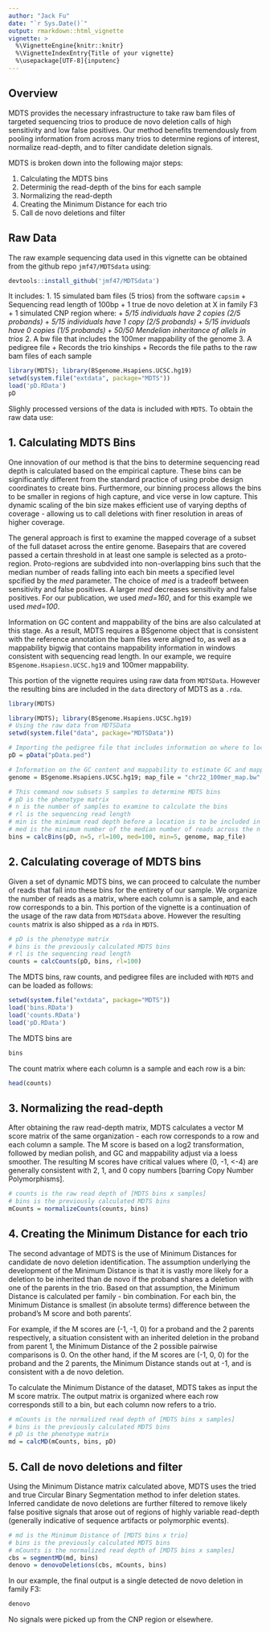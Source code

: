 ```yaml
---
author: "Jack Fu"
date: "`r Sys.Date()`"
output: rmarkdown::html_vignette
vignette: >
  %\VignetteEngine{knitr::knitr}
  %\VignetteIndexEntry{Title of your vignette}
  %\usepackage[UTF-8]{inputenc}
---
```


## Overview

MDTS provides the necessary infrastructure to take raw bam files of targeted sequencing trios to produce de novo deletion calls of high sensitivity and low false positives. Our method benefits tremendously from pooling information from across many trios to determine regions of interest, normalize read-depth, and to filter candidate deletion signals.

MDTS is broken down into the following major steps:

1. Calculating the MDTS bins
2. Determinig the read-depth of the bins for each sample
3. Normalizing the read-depth
4. Creating the Minimum Distance for each trio
5. Call de novo deletions and filter

## Raw Data

The raw example sequencing data used in this vignette can be obtained from the github repo `jmf47/MDTSdata` using:
```r
devtools::install_github('jmf47/MDTSdata')
```

It includes:
1. 15 simulated bam files (5 trios) from the software `capsim`
      + Sequencing read length of 100bp 
      + 1 true de novo deletion at X in family F3
      + 1 simulated CNP region where:
      + *5/15 individuals have 2 copies (2/5 probands)*
      + *5/15 individuals have 1 copy (2/5 probands)*
      + *5/15 inviduals have 0 copies (1/5 probands)*
      + *50/50 Mendelian inheritance of allels in trios*
2. A bw file that includes the 100mer mappability of the genome
3. A pedigree file 
      + Records the trio kinships 
      + Records the file paths to the raw bam files of each sample
```r
library(MDTS); library(BSgenome.Hsapiens.UCSC.hg19)
setwd(system.file("extdata", package="MDTS"))
load('pD.RData')
pD
```


Slighly processed versions of the data is included with `MDTS`. To obtain the raw data use:


## 1. Calculating MDTS Bins

One innovation of our method is that the bins to determine sequencing read depth is calculated based on the empirical capture. These bins can be significantly different from the standard practice of using probe design coordinates to create bins. Furthermore, our binning process allows the bins to be smaller in regions of high capture, and vice verse in low capture. This dynamic scaling of the bin size makes efficient use of varying depths of coverage - allowing us to call deletions with finer resolution in areas of higher coverage.

The general approach is first to examine the mapped coverage of a subset of the full dataset across the entire genome. Basepairs that are covered passed a certain threshold in at least one sample is selected as a proto-region. Proto-regions are subdvided into non-overlapping bins such that the median number of reads falling into each bin meets a specified level spcified by the *med* parameter. The choice of *med* is a tradeoff between sensitivity and false positives. A larger *med* decreases sensitivity and false positives. For our publication, we used *med=160*, and for this example we used *med=100*.

Information on GC content and mappability of the bins are also calculated at this stage. As a result, MDTS requires a BSgenome object that is consistent with the reference annotation the bam files were aligned to, as well as a mappability bigwig that contains mappability information in windows consistent with sequencing read length. In our example, we require `BSgenome.Hsapiesn.UCSC.hg19` and 100mer mappability.

This portion of the vignette requires using raw data from `MDTSData`. However the resulting bins are included in the `data` directory of MDTS as a `.rda`.

```r
library(MDTS)
```

```r
library(MDTS); library(BSgenome.Hsapiens.UCSC.hg19)
# Using the raw data from MDTSData
setwd(system.file("data", package="MDTSData")) 

# Importing the pedigree file that includes information on where to locate the raw bam files
pD = pData("pData.ped")

# Information on the GC content and mappability to estimate GC and mappability for the MDTS bins
genome = BSgenome.Hsapiens.UCSC.hg19; map_file = "chr22_100mer_map.bw"

# This command now subsets 5 samples to determine MDTS bins
# pD is the phenotype matrix
# n is the number of samples to examine to calculate the bins
# rl is the sequencing read length
# min is the minimum read depth before a location is to be included in a proto region
# med is the minimum number of the median number of reads across the n samples in a bin.
bins = calcBins(pD, n=5, rl=100, med=100, min=5, genome, map_file)
```

## 2. Calculating coverage of MDTS bins

Given a set of dynamic MDTS bins, we can proceed to calculate the number of reads that fall into these bins for the entirety of our sample. We organize the number of reads as a matrix, where each column is a sample, and each row corresponds to a bin. This portion of the vignette is a continuation of the usage of the raw data from `MDTSdata` above. However the resulting `counts` matrix is also shipped as a `rda` in `MDTS`.

```r
# pD is the phenotype matrix
# bins is the previously calculated MDTS bins
# rl is the sequencing read length
counts = calcCounts(pD, bins, rl=100)
```

The MDTS bins, raw counts, and pedigree files are included with `MDTS` and can be loaded as follows:
```r
setwd(system.file("extdata", package="MDTS"))
load('bins.RData')
load('counts.RData')
load('pD.RData')
```
The MDTS bins are
```r
bins
```
The count matrix where each column is a sample and each row is a bin:
```r
head(counts)
```

## 3. Normalizing the read-depth

After obtaining the raw read-depth matrix, MDTS calculates a vector M score matrix of the same organization - each row corresponds to a row and each column a sample. The M score is based on a log2 transformation, followed by median polish, and GC and mappability adjust via a loess smoother. The resulting M scores have critical values where (0, -1, <-4) are generally consistent with 2, 1, and 0 copy numbers [barring Copy Number Polymorphisms].

```r
# counts is the raw read depth of [MDTS bins x samples]
# bins is the previously calculated MDTS bins
mCounts = normalizeCounts(counts, bins)
```

## 4. Creating the Minimum Distance for each trio

The second advantage of MDTS is the use of Minimum Distances for candidate de novo deletion identification. The assumption underlying the development of the Minimum Distance is that it is vastly more likely for a deletion to be inherited than de novo if the proband shares a deletion with one of the parents in the trio. Based on that assumption, the Minimum Distance is calculated per family - bin combination. For each bin, the Minimum Distance is smallest (in absolute terms) difference between the proband's M score and both parents'. 

For example, if the M scores are (-1, -1, 0) for a proband and the 2 parents respectively, a situation consistent with an inherited deletion in the proband from parent 1, the Minimum Distance of the 2 possible pairwise comparisons is 0. On the other hand, if the M scores are (-1, 0, 0) for the proband and the 2 parents, the Minimum Distance stands out at -1, and is consistent with a de novo deletion. 

To calculate the Minimum Distance of the dataset, MDTS takes as input the M score matrix. The output matrix is organized where each row corresponds still to a bin, but each column now refers to a trio.

```r
# mCounts is the normalized read depth of [MDTS bins x samples]
# bins is the previously calculated MDTS bins
# pD is the phenotype matrix
md = calcMD(mCounts, bins, pD)
```

## 5. Call de novo deletions and filter

Using the Minimum Distance matrix calculated above, MDTS uses the tried and true Circular Binary Segmentation method to infer deletion states. Inferred candidate de novo deletions are further filtered to remove likely false positive signals that arose out of regions of highly variable read-depth (generally indicative of sequence artifacts or polymorphic events).

```r
# md is the Minimum Distance of [MDTS bins x trio]
# bins is the previously calculated MDTS bins
# mCounts is the normalized read depth of [MDTS bins x samples]
cbs = segmentMD(md, bins)
denovo = denovoDeletions(cbs, mCounts, bins)
```

In our example, the final output is a single detected de novo deletion in family F3:

```r
denovo
```

No signals were picked up from the CNP region or elsewhere.